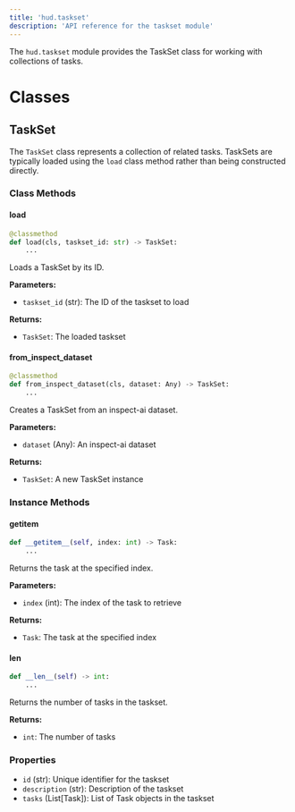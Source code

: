 ```yaml
---
title: 'hud.taskset'
description: 'API reference for the taskset module'
---
```


The `hud.taskset` module provides the TaskSet class for working with collections of tasks.

# Classes

## TaskSet

The `TaskSet` class represents a collection of related tasks. TaskSets are typically loaded using the `load` class method rather than being constructed directly.

### Class Methods

#### load

```python
@classmethod
def load(cls, taskset_id: str) -> TaskSet:
    ...
```

Loads a TaskSet by its ID.

**Parameters:**
- `taskset_id` (str): The ID of the taskset to load

**Returns:**
- `TaskSet`: The loaded taskset

#### from_inspect_dataset

```python
@classmethod
def from_inspect_dataset(cls, dataset: Any) -> TaskSet:
    ...
```

Creates a TaskSet from an inspect-ai dataset.

**Parameters:**
- `dataset` (Any): An inspect-ai dataset

**Returns:**
- `TaskSet`: A new TaskSet instance

### Instance Methods

#### __getitem__

```python
def __getitem__(self, index: int) -> Task:
    ...
```

Returns the task at the specified index.

**Parameters:**
- `index` (int): The index of the task to retrieve

**Returns:**
- `Task`: The task at the specified index

#### __len__

```python
def __len__(self) -> int:
    ...
```

Returns the number of tasks in the taskset.

**Returns:**
- `int`: The number of tasks

### Properties

- `id` (str): Unique identifier for the taskset
- `description` (str): Description of the taskset
- `tasks` (List[Task]): List of Task objects in the taskset
